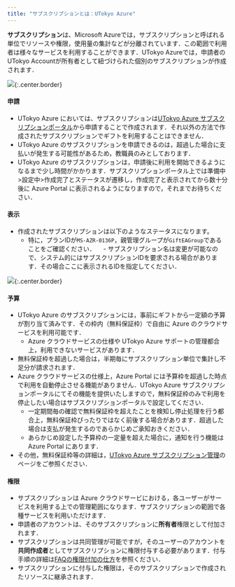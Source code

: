 ```yaml
---
title: "サブスクリプションとは：UTokyo Azure"
---
```



**サブスクリプション**は、Microsoft Azureでは，サブスクリプションと呼ばれる単位でリソースや権限，使用量の集計などが分離されています．この範囲で利用者は様々なサービスを利用することができます．UTokyo Azureでは，申請者のUTokyo Accountが所有者として紐づけられた個別のサブスクリプションが作成されます．

![](img/02_subscription.png){:.center.border}

#### 申請
- UTokyo Azure においては、サブスクリプションは[UTokyo Azure サブスクリプションポータル](https://utokyo-azure-web.japaneast.cloudapp.azure.com/)から申請することで作成されます．それ以外の方法で作成されたサブスクリプションでギフトを利用することはできません．
- UTokyo Azure のサブスクリプションを申請できるのは，超過した場合に支払いが発生する可能性があるため，教職員のみとしております．
- UTokyo Azure のサブスクリプションは，申請後に利用を開始できるようになるまで少し時間がかかります．サブスクリプションポータル上では準備中>設定中>作成完了とステータスが遷移し，作成完了と表示されてから数十分後に Azure Portal に表示されるようになりますので，それまでお待ちください．

#### 表示
- 作成されたサブスクリプションは以下のようなステータスになります。
  - 特に，プランIDが`MS-AZR-0136P`，親管理グループが`GiftEAGroup`であることをご確認ください．
　- サブスクリプション名は変更が可能なので、システム的にはサブスクリプションIDを要求される場合があります．その場合ここに表示されるIDを指定してください．

![](img/01_subscriptionid.png){:.center.border}

#### 予算
- UTokyo Azure のサブスクリプションには，事前にギフトから一定額の予算が割り当て済みです．その枠内（無料保証枠）で自由に Azure のクラウドサービスを利用可能です．
  - Azure クラウドサービスの仕様や UTokyo Azure サポートの管理都合上，利用できないサービスがあります．
- 無料保証枠を超過した場合は，半期毎にサブスクリプション単位で集計し不足分が請求されます．
- Azure クラウドサービスの仕様上，Azure Portal には予算枠を超過した時点で利用を自動停止させる機能がありません．UTokyo Azure サブスクリプションポータルにてその機能を提供いたしますので，無料保証枠のみで利用を停止したい場合はサブスクリプションポータルで設定してください．
  - 一定期間毎の確認で無料保証枠を超えたことを検知し停止処理を行う都合上，無料保証枠ぴったりではなく前後する場合があります．超過した場合は支払が発生するのであらかじめご承知おきください．
  - あらかじめ設定した予算枠の一定量を超えた場合に，通知を行う機能は Azure Portal にあります．
- その他，無料保証枠等の詳細は，[UTokyo Azure サブスクリプション管理](https://utokyo-azure-web.japaneast.cloudapp.azure.com/list)のページをご参照ください．

#### 権限
- サブスクリプションは Azure クラウドサービにおける，各ユーザーがサービスを利用する上での管理範囲になります．サブスクリプションの範囲で各種サービスを利用いただけます．
- 申請者のアカウントは、そのサブスクリプションに**所有者**権限として付加されます．
- サブスクリプションは共同管理が可能ですが，そのユーザーのアカウントを**共同作成者**としてサブスクリプションに権限付与する必要があります．付与手順の詳細は[FAQの権限付加の仕方](/src/pages/research_computing/utokyo_azure/faq/addrole)を参照ください．
- サブスクリプションに付与した権限は，そのサブスクリプションで作成されたリソースに継承されます．
